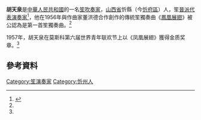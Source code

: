 {{expand|time=2017-02-16T18:28:36+00:00}}
{{infobox person
|name=胡天泉
|birth_place={{CHN-1928}}[[山西省|山西省]][[忻县|忻县]]
| nationality        = {{ROC}}、{{PRC}}
| known_for          = 創作《[[鳳凰展翅|鳳凰展翅]]》、獨創笙奏法「呼舌」
|notable_works=《鳳凰展翅》、《阿細歡歌》
}}
'''胡天泉'''{{BD|1934年|||}}是[[中華人民共和國|中華人民共和國]]的一名[[笙|笙]][[音樂家|吹奏家]]，[[山西省|山西省]]忻縣（今[[忻府區|忻府區]]）人，笙[[笙演奏家列表#華北|晉派代表演奏家]]<ref>{{Cite journal|title=笙的艺术流派初探|author=高沛|url=|last2=柯楠|journal=乐器|issue=2007年12期|doi=|others=|year=|volume=|page=52-55|issn=1002-5995|quote=阎海登和胡天泉两位笙坛巨匠，同是山西沂县人……他们在笙界卓然立派——晋派。}}</ref>，他在1956年與作曲家董洪德合作創作的傳統笙獨奏曲《[[鳳凰展翅|鳳凰展翅]]》被公認為是第一首笙獨奏曲。<ref name="tssf" />

1957年，胡天泉在莫斯科第六届世界青年联欢节上以《凤凰展翅》獲得金质奖章。<ref name="mykc" />

==參考資料==
{{reflist
|refs=
<ref name="tssf">{{cite web|url=http://13933360292.8.sunbo7.net/show_hdr.php?xname=QIFBJ51&dname=TEDEAU0&xpos=12|title=著名笙演奏家胡天泉|publisher=唐山笙坊|access-date=2017-02-16|archive-url=https://web.archive.org/web/20180114183849/http://13933360292.8.sunbo7.net/show_hdr.php?xname=QIFBJ51&dname=TEDEAU0&xpos=12|archive-date=2018-01-14|dead-url=yes}}</ref><ref name="mykc">{{cite web|url=http://www.minyueguoji.com/rwfc/html/?387.html|title=胡天泉简历|publisher=民乐国际|access-date=2017-02-16|archive-url=https://web.archive.org/web/20180114183954/http://www.minyueguoji.com/rwfc/html/?387.html|archive-date=2018-01-14|dead-url=yes}}</ref>
}}
[[Category:笙演奏家|Category:笙演奏家]]
[[Category:忻州人|Category:忻州人]]